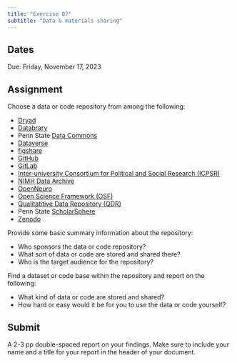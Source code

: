 ```yaml
---
title: "Exercise 07"
subtitle: "Data & materials sharing"
---
```


## Dates {-}

Due: [Friday, November 17, 2023]{.orange_due}

## Assignment {-}

Choose a data or code repository from among the following:

- [Dryad](https://datadryad.org)
- [Databrary](https://databrary.org)
- Penn State [Data Commons](https://www.datacommons.psu.edu)
- [Dataverse](https://dataverse.org)
- [figshare](https://figshare.com)
- [GitHub](https://github.com)
- [GitLab](https://gitlab.com)
- [Inter-university Consortium for Political and Social Research (ICPSR)](https://www.icpsr.umich.edu/web/pages/)
- [NIMH Data Archive](https://nda.nih.gov)
- [OpenNeuro](https://openneuro.org)
- [Open Science Framework (OSF)](https://osf.io)
- [Qualitatitive Data Repository (QDR)](https://qdr.syr.edu)
- Penn State [ScholarSphere](https://scholarsphere.psu.edu)
- [Zenodo](https://zenodo.org)


Provide some basic summary information about the repository:

- Who sponsors the data or code repository?
- What sort of data or code are stored and shared there?
- Who is the target audience for the repository?

Find a dataset or code base within the repository and report on the following:

- What kind of data or code are stored and shared?
- How hard or easy would it be for you to use the data or code yourself?

## Submit {-}

A 2-3 pp double-spaced report on your findings. Make sure to include your name and a title for your report in the header of your document.
